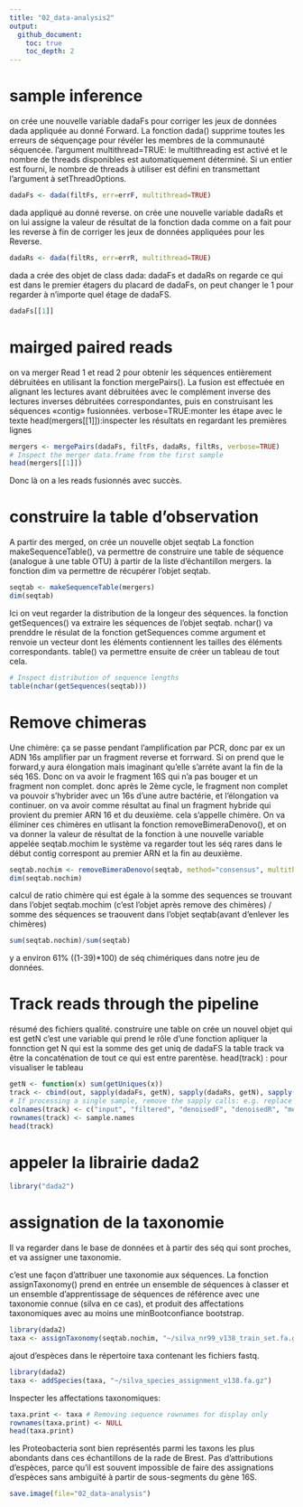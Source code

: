```yaml
---
title: "02_data-analysis2"
output:
  github_document:
    toc: true
    toc_depth: 2
---
```

# sample inference
on crée une nouvelle variable dadaFs pour corriger les jeux de données dada appliquée au donné Forward.
La fonction dada() supprime toutes les erreurs de séquençage pour révéler les membres de la communauté séquencée. l'argument multithread=TRUE: le multithreading est activé et le nombre de threads disponibles est automatiquement déterminé. Si un entier est fourni, le nombre de threads à utiliser est défini en transmettant l'argument à setThreadOptions.

```r
dadaFs <- dada(filtFs, err=errF, multithread=TRUE)
```

dada appliqué au donné reverse.
on crée une nouvelle variable dadaRs et on lui assigne la valeur de résultat de la fonction dada comme on a fait pour les reverse à fin de corriger les jeux de données appliquées pour les Reverse.

```r
dadaRs <- dada(filtRs, err=errR, multithread=TRUE)
```

dada a crée des objet de class dada: dadaFs et dadaRs
on regarde ce qui est dans le premier étagers du placard de dadaFs, on peut changer le 1 pour regarder à n'importe quel étage de dadaFS.

```r
dadaFs[[1]]
```

# mairged paired reads

on va merger Read 1 et read 2 pour obtenir les séquences entièrement débruitées en utilisant la fonction mergePairs(). La fusion est effectuée en alignant les lectures avant débruitées avec le complément inverse des lectures inverses débruitées correspondantes, puis en construisant les séquences «contig» fusionnées.
verbose=TRUE:monter les étape avec le texte
head(mergers[[1]]):inspecter les résultats en regardant les premières lignes

```r
mergers <- mergePairs(dadaFs, filtFs, dadaRs, filtRs, verbose=TRUE)
# Inspect the merger data.frame from the first sample
head(mergers[[1]])
```

Donc là on a les reads fusionnés avec succès.

# construire la table d'observation

A partir des merged, on crée un nouvelle objet seqtab 
La fonction makeSequenceTable(), va permettre de construire une table de séquence (analogue à une table OTU) à partir de la liste d'échantillon mergers.
la fonction dim va permettre de récupérer l'objet seqtab.
 
```r
seqtab <- makeSequenceTable(mergers)
dim(seqtab)
```

Ici on veut regarder la distribution de la longeur des séquences.
la fonction getSequences() va extraire les séquences de l'objet seqtab.
nchar() va prenddre le résulat de la fonction getSequences comme argument et renvoie un vecteur dont les éléments contiennent les tailles des éléments correspondants. 
table() va permettre ensuite de créer un tableau de tout cela.

```r
# Inspect distribution of sequence lengths
table(nchar(getSequences(seqtab)))
```

# Remove chimeras

Une chimère: ça se passe pendant l'amplification par PCR, donc par ex un ADN 16s amplifier par un fragment reverse et forrward.
Si on prend que le forward,y aura élongation mais imaginant qu'elle s'arréte avant la fin de la séq 16S.
Donc on va avoir le fragment 16S qui n'a pas bouger et un fragment non complet. donc après le 2ème cycle, le fragment non complet va pouvoir s'hybrider avec un 16s d'une autre bactérie, et l'élongation va continuer.
on va avoir comme résultat au final un fragment hybride qui provient du premier ARN 16 et du deuxième.
cela s'appelle chimère.
On va éliminer ces chimères en utlisant la fonction removeBimeraDenovo(), et on va donner la valeur de résultat de la fonction à une nouvelle variable appelée seqtab.mochim
le système va regarder tout les séq rares dans le début contig correspont au premier ARN et la fin au deuxième.

```r
seqtab.nochim <- removeBimeraDenovo(seqtab, method="consensus", multithread=TRUE, verbose=TRUE)
dim(seqtab.nochim)
```


calcul de ratio chimère qui est égale à la somme des sequences se trouvant dans l'objet seqtab.mochim (c'est l'objet après remove des chimères) / somme des séquences se traouvent dans l'objet seqtab(avant d'enlever les chimères)

```r
sum(seqtab.nochim)/sum(seqtab)
```

y a environ 61% ((1-39)*100) de séq chimériques dans notre jeu de données.

# Track reads through the pipeline

résumé des fichiers qualité.
construire une table 
on crée un nouvel objet qui est getN c'est une variable qui prend le rôle d'une fonction
apliquer la fonnction get N qui est la somme des get uniq de dadaFS
la table track va être la concaténation de tout ce qui est entre parentèse.
head(track) : pour visualiser le tableau

```r
getN <- function(x) sum(getUniques(x))
track <- cbind(out, sapply(dadaFs, getN), sapply(dadaRs, getN), sapply(mergers, getN), rowSums(seqtab.nochim))
# If processing a single sample, remove the sapply calls: e.g. replace sapply(dadaFs, getN) with getN(dadaFs)
colnames(track) <- c("input", "filtered", "denoisedF", "denoisedR", "merged", "nonchim")
rownames(track) <- sample.names
head(track)
```


# appeler la librairie dada2
```r
library("dada2")
```

# assignation de la taxonomie

Il va regarder dans le base de données et à partir des séq qui sont proches, et va assigner une taxonomie.

c'est une façon d'attribuer une taxonomie aux séquences.
La fonction assignTaxonomy() prend en entrée un ensemble de séquences à classer et un ensemble d'apprentissage de séquences de référence avec une taxonomie connue (silva en ce cas), et produit des affectations taxonomiques avec au moins une minBootconfiance bootstrap.


```r
library(dada2)
taxa <- assignTaxonomy(seqtab.nochim, "~/silva_nr99_v138_train_set.fa.gz", multithread=TRUE)
```

ajout d'espèces dans le répertoire taxa contenant les fichiers fastq.

```r
library(dada2)
taxa <- addSpecies(taxa, "~/silva_species_assignment_v138.fa.gz")
```

Inspecter les affectations taxonomiques:

```r
taxa.print <- taxa # Removing sequence rownames for display only
rownames(taxa.print) <- NULL
head(taxa.print)
```

les Proteobacteria sont bien représentés parmi les taxons les plus abondants dans ces échantillons de la rade de Brest. Pas d'attributions d'espèces, parce qu'il est souvent impossible de faire des assignations d'espèces sans ambiguïté à partir de sous-segments du gène 16S.

```r
save.image(file="02_data-analysis")
```
